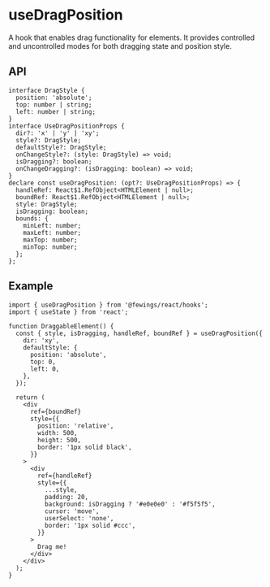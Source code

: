 # useDragPosition

A hook that enables drag functionality for elements. It provides controlled and uncontrolled modes for both dragging state and position style.

## API

```tsx
interface DragStyle {
  position: 'absolute';
  top: number | string;
  left: number | string;
}
interface UseDragPositionProps {
  dir?: 'x' | 'y' | 'xy';
  style?: DragStyle;
  defaultStyle?: DragStyle;
  onChangeStyle?: (style: DragStyle) => void;
  isDragging?: boolean;
  onChangeDragging?: (isDragging: boolean) => void;
}
declare const useDragPosition: (opt?: UseDragPositionProps) => {
  handleRef: React$1.RefObject<HTMLElement | null>;
  boundRef: React$1.RefObject<HTMLElement | null>;
  style: DragStyle;
  isDragging: boolean;
  bounds: {
    minLeft: number;
    maxLeft: number;
    maxTop: number;
    minTop: number;
  };
};
```

## Example

```tsx
import { useDragPosition } from '@fewings/react/hooks';
import { useState } from 'react';

function DraggableElement() {
  const { style, isDragging, handleRef, boundRef } = useDragPosition({
    dir: 'xy',
    defaultStyle: {
      position: 'absolute',
      top: 0,
      left: 0,
    },
  });

  return (
    <div
      ref={boundRef}
      style={{
        position: 'relative',
        width: 500,
        height: 500,
        border: '1px solid black',
      }}
    >
      <div
        ref={handleRef}
        style={{
          ...style,
          padding: 20,
          background: isDragging ? '#e0e0e0' : '#f5f5f5',
          cursor: 'move',
          userSelect: 'none',
          border: '1px solid #ccc',
        }}
      >
        Drag me!
      </div>
    </div>
  );
}
```
